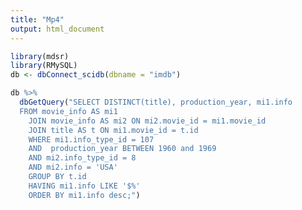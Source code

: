 ```yaml
---
title: "Mp4"
output: html_document
---
```


```r
library(mdsr)
library(RMySQL)
db <- dbConnect_scidb(dbname = "imdb")
```

```r
db %>%
  dbGetQuery("SELECT DISTINCT(title), production_year, mi1.info 
  FROM movie_info AS mi1
    JOIN movie_info AS mi2 ON mi2.movie_id = mi1.movie_id
    JOIN title AS t ON mi1.movie_id = t.id
    WHERE mi1.info_type_id = 107 
    AND  production_year BETWEEN 1960 and 1969
    AND mi2.info_type_id = 8
    AND mi2.info = 'USA'
    GROUP BY t.id
    HAVING mi1.info LIKE '$%'
    ORDER BY mi1.info desc;")


```
